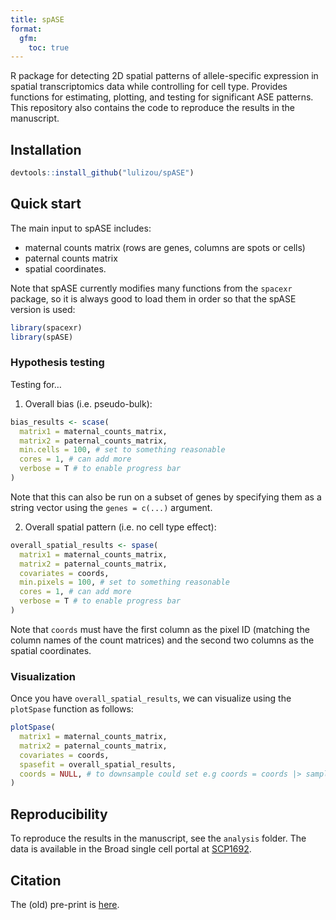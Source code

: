 ```yaml
---
title: spASE
format: 
  gfm:
    toc: true
---
```


R package for detecting 2D spatial patterns of allele-specific expression in spatial
transcriptomics data while controlling for cell type. Provides functions for estimating, plotting, and testing for significant ASE patterns. This repository also contains the code to reproduce
the results in the manuscript.


## Installation

```r
devtools::install_github("lulizou/spASE")
```

## Quick start

The main input to spASE includes:

* maternal counts matrix (rows are genes, columns are spots or cells)
* paternal counts matrix 
* spatial coordinates.

Note that spASE currently modifies many functions from the `spacexr` package,
so it is always good to load them in order so that the spASE version is used:

```r
library(spacexr)
library(spASE)
```

### Hypothesis testing

Testing for...

1. Overall bias (i.e. pseudo-bulk):

```r
bias_results <- scase(
  matrix1 = maternal_counts_matrix,
  matrix2 = paternal_counts_matrix,
  min.cells = 100, # set to something reasonable
  cores = 1, # can add more
  verbose = T # to enable progress bar
)
```

Note that this can also be run on a subset of genes by specifying them
as a string vector using the `genes = c(...)` argument.

2. Overall spatial pattern (i.e. no cell type effect):

```r
overall_spatial_results <- spase(
  matrix1 = maternal_counts_matrix,
  matrix2 = paternal_counts_matrix,
  covariates = coords,
  min.pixels = 100, # set to something reasonable
  cores = 1, # can add more
  verbose = T # to enable progress bar
)
```

Note that `coords` must have the first column as the pixel ID (matching the
column names of the count matrices) and the second two columns as the
spatial coordinates.


### Visualization

Once you have `overall_spatial_results`, we can visualize using the `plotSpase`
function as follows:

```r
plotSpase(
  matrix1 = maternal_counts_matrix,
  matrix2 = paternal_counts_matrix,
  covariates = coords,
  spasefit = overall_spatial_results,
  coords = NULL, # to downsample could set e.g coords = coords |> sample_n(1e4)
)
```

## Reproducibility

To reproduce the results in the manuscript, see the `analysis` folder.
The data is available in the Broad single cell portal at [SCP1692](https://singlecell.broadinstitute.org/single_cell/study/SCP1692/detection-of-allele-specific-expression-in-spatial-transcriptomics-with-spase).

## Citation

The (old) pre-print is [here](https://www.biorxiv.org/content/10.1101/2021.12.01.470861v1.full).

